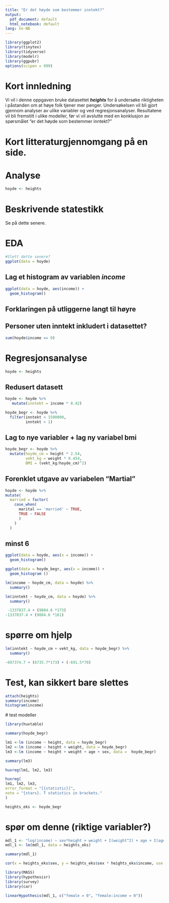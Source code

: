 ```yaml
---
title: "Er det høyde som bestemmer inntekt?"
output:
  pdf_document: default
  html_notebook: default
lang: no-NB
---
```


```r
library(ggplot2)
library(tinytex)
library(tidyverse)
library(modelr)
library(ggpubr)
options(scipen = 999)
```

# Kort innledning

Vi vil i denne oppgaven bruke datasettet ***heights*** for å undersøke
riktigheten i påstanden om at høye folk tjener mer penger. Undersøkelsen
vil bli gjort gjennom analyser av ulike variabler og ved
regresjonsanalyser. Resultatene vil bli fremstilt i ulike modeller, før
vi vil avslutte med en konklusjon av spørsmålet "er det høyde som
bestemmer inntekt?"

# Kort litteraturgjennomgang på en side.

# Analyse

```r
hoyde <- heights
```

# Beskrivende statestikk

Se på dette senere.

# EDA

```r
#Slett dette senere?
ggplot(data = hoyde)
```

## Lag et histogram av variablen *income*

```r
ggplot(data = hoyde, aes(income)) +
  geom_histogram()
```

## Forklaringen på utliggerne langt til høyre

## Personer uten inntekt inkludert i datasettet?

```r
sum(hoyde$income == 0)
```

# Regresjonsanalyse

```r
hoyde <- heights
```

## Redusert datasett

```r
hoyde <- hoyde %>% 
   mutate(inntekt = income * 8.42)

```

```r
hoyde_begr <- hoyde %>%  
  filter(inntekt < 1500000,
         inntekt > 1)
```

## Lag to nye variabler + lag ny variabel bmi

```r
hoyde_begr <- hoyde %>% 
  mutate(hoyde_cm = height * 2.54,
         vekt_kg = weight * 0.454,
         BMI = (vekt_kg/hoyde_cm)^2)
```

## Forenklet utgave av variabelen "Martial"

```r
hoyde <- hoyde %>% 
mutate(
  married = factor(
    case_when(
      marital == 'married' ~ TRUE,
      TRUE ~ FALSE
      )
    )
  )
```

## minst 6

```r
ggplot(data = hoyde, aes(x = income)) + 
  geom_histogram()
```

```r
ggplot(data = hoyde_begr, aes(x = income)) + 
  geom_histogram ()
```

```r
lm(income ~ hoyde_cm, data = hoyde) %>%  
  summary()
```

```r
lm(inntekt ~ hoyde_cm, data = hoyde) %>% 
  summary()
```

```r
 -1337837.4 + (9884.6 *173)
-1337837.4 + (9884.6 *161)
```

# spørre om hjelp

```r
lm(inntekt ~ hoyde_cm + vekt_kg, data = hoyde_begr) %>% 
  summary()
```

```r
-697374.7 + (6735.7*173) + (-691.5*70)
```

# Test, kan sikkert bare slettes

```r
attach(heights)
summary(income)
histogram(income)
```

\# test modeller

```r
library(huxtable)
```

```r
summary(hoyde_begr)
```

```r
lm1 <-lm (income ~ height, data = hoyde_begr)
lm2 <-lm (income ~ height + weight, data = hoyde_begr)
lm3 <-lm (income ~ height + weight + age + sex, data =  hoyde_begr)
```

```r
summary(lm3)
```

```r
huxreg(lm1, lm2, lm3)
```

```r
huxreg(
lm1, lm2, lm3,
error_format = "[{statistic}]",
note = "{stars}. T statistics in brackets."
)
```

```r
heights_eks <- hoyde_begr
```

# spør om denne (riktige variabler?)

```r
mdl_1 <- "log(income) ~ sex*height + weight + I(weight^2) + age + I(age^2)"
mdl_1 <- lm(mdl_1, data = heights_eks)
```

```r
summary(mdl_1)
```

```r
cor(x = heights_eks$sex, y = heights_eks$sex * heights_eks$income, use = 'pairwise.complete.obs')
```

```r
library(MASS)
library(hypothesisr)
library(survey)
library(car)
```

```r
linearHypothesis(mdl_1, c("female = 0", "female:income = 0"))
```
